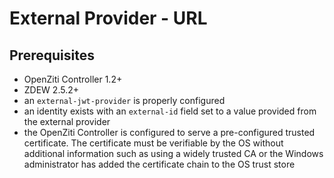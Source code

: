 

# External Provider - URL

<ExtAuthNew />

## Prerequisites
* OpenZiti Controller 1.2+
* ZDEW 2.5.2+
* an `external-jwt-provider` is properly configured
* an identity exists with an `external-id` field set to a value provided from the external provider
* the OpenZiti Controller is configured to serve a pre-configured trusted certificate. The certificate must be verifiable
  by the OS without additional information such as using a widely trusted CA or the Windows administrator has
  added the certificate chain to the OS trust store

<ExtJwtFlow/>